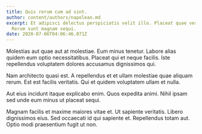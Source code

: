 ```yaml
---
title: Quis rerum cum ad sint.
author: content/authors/napolean.md
excerpt: Et adipisci delectus perspiciatis velit illo. Placeat quae veritatis.
  Rerum sunt magnam sequi.
date: 2020-07-06T04:06:46.071Z
---
```

Molestias aut quae aut at molestiae. Eum minus tenetur. Labore alias quidem eum optio necessitatibus. Placeat qui et neque facilis. Iste repellendus voluptatem dolores accusamus dignissimos qui.
 Nam architecto quasi est. A repellendus et et ullam molestiae quae aliquam rerum. Est est facilis veritatis. Qui et quidem voluptatem ullam et nulla.
 Aut eius incidunt itaque explicabo enim. Quos expedita animi. Nihil ipsam sed unde eum minus ut placeat sequi.
 Magnam facilis et maxime maiores vitae et. Ut sapiente veritatis. Libero dignissimos eius. Sed occaecati id qui sapiente et. Repellendus totam aut. Optio modi praesentium fugit ut non.